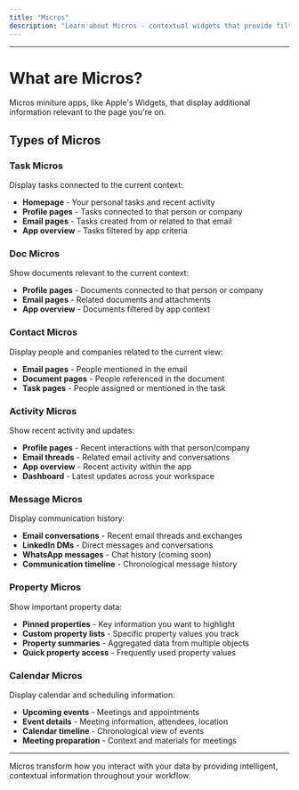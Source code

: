 ```yaml
---
title: "Micros"
description: "Learn about Micros - contextual widgets that provide filtered views of your data throughout the product."
---
```


---

# What are Micros?

Micros miniture apps, like Apple's Widgets, that display additional information relevant to the page you're on.


## Types of Micros

### Task Micros
Display tasks connected to the current context:
- **Homepage** - Your personal tasks and recent activity
- **Profile pages** - Tasks connected to that person or company
- **Email pages** - Tasks created from or related to that email
- **App overview** - Tasks filtered by app criteria

### Doc Micros
Show documents relevant to the current context:
- **Profile pages** - Documents connected to that person or company
- **Email pages** - Related documents and attachments
- **App overview** - Documents filtered by app context

### Contact Micros
Display people and companies related to the current view:
- **Email pages** - People mentioned in the email
- **Document pages** - People referenced in the document
- **Task pages** - People assigned or mentioned in the task

### Activity Micros
Show recent activity and updates:
- **Profile pages** - Recent interactions with that person/company
- **Email threads** - Related email activity and conversations
- **App overview** - Recent activity within the app
- **Dashboard** - Latest updates across your workspace

### Message Micros
Display communication history:
- **Email conversations** - Recent email threads and exchanges
- **LinkedIn DMs** - Direct messages and conversations
- **WhatsApp messages** - Chat history (coming soon)
- **Communication timeline** - Chronological message history

### Property Micros
Show important property data:
- **Pinned properties** - Key information you want to highlight
- **Custom property lists** - Specific property values you track
- **Property summaries** - Aggregated data from multiple objects
- **Quick property access** - Frequently used property values

### Calendar Micros
Display calendar and scheduling information:
- **Upcoming events** - Meetings and appointments
- **Event details** - Meeting information, attendees, location
- **Calendar timeline** - Chronological view of events
- **Meeting preparation** - Context and materials for meetings



---

Micros transform how you interact with your data by providing intelligent, contextual information throughout your workflow.
